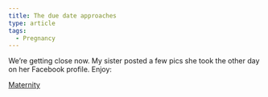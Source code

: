 ```yaml
---
title: The due date approaches
type: article
tags:
  - Pregnancy
---
```


We’re getting close now. My sister posted a few pics she took the other day on her Facebook profile. Enjoy:

[Maternity](http://www.facebook.com/album.php?aid=46231&l=63452&id=603672453)
